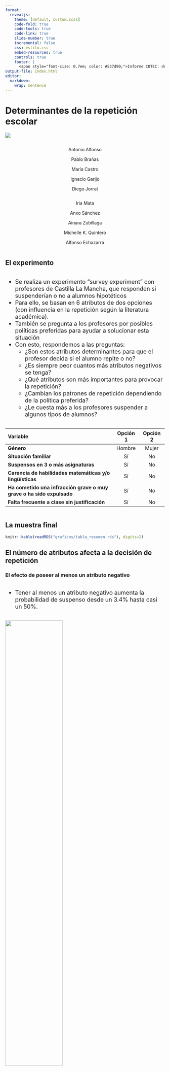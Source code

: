 ```yaml
---
format: 
  revealjs:
    theme: [default, custom.scss]
    code-fold: true
    code-tools: true
    code-link: true
    slide-number: true
    incremental: false
    css: estilo.css
    embed-resources: true
    controls: true
    footer: |
      <span style="font-size: 0.7em; color: #537d90;">Informe COTEC: determinantes de la repetición escolar</span>
output-file: index.html
editor: 
  markdown: 
    wrap: sentence
---
```


# Determinantes de la repetición escolar {.diapositiva-titulo style="background: none;" data-menu-title="Titulo"}

<img src="svg/logolargo.png" class="imglogoslide1"/>

::: {style="text-align: center; margin-top: 1em; margin-bottom: 1em"}
::: {layout="[[1,1]]"}
::: column
Antonio Alfonso

Pablo Brañas

María Castro

Ignacio Garijo

Diego Jorrat
:::

::: column
Iria Mata

Anxo Sánchez

Ainara Zubillaga

Michelle K. Quintero

Alfonso Echazarra
:::
:::
:::

## El experimento

::: {layout="[[1,1]]"}
::: column
::: callout
::: {style="font-size: 1.3em;"}
-   Se realiza un experimento "survey experiment" con profesores de Castilla La Mancha, que responden si suspenderían o no a alumnos hipotéticos
-   Para ello, se basan en 6 atributos de dos opciones (con influencia en la repetición según la literatura académica).
-   También se pregunta a los profesores por posibles políticas preferidas para ayudar a solucionar esta situación
-   Con esto, respondemos a las preguntas:
    -   ¿Son estos atributos determinantes para que el profesor decida si el alumno repite o no?
    -   ¿Es siempre peor cuantos más atributos negativos se tenga?
    -   ¿Qué atributos son más importantes para provocar la repetición?
    -   ¿Cambian los patrones de repetición dependiendo de la política preferida?
    -   ¿Le cuesta más a los profesores suspender a algunos tipos de alumnos?
:::
:::
:::

::: column
| Variable                                                             | Opción 1 | Opción 2 |
|:------------------------------------------------|:----------:|:----------:|
| **Género**                                                           |  Hombre  |  Mujer   |
| **Situación familiar**                                               |    Sí    |    No    |
| **Suspensos en 3 o más asignaturas**                                 |    Sí    |    No    |
| **Carencia de habilidades matemáticas y/o lingüísticas**             |    Sí    |    No    |
| **Ha cometido una infracción grave o muy grave o ha sido expulsado** |    Sí    |    No    |
| **Falta frecuente a clase sin justificación**                        |    Sí    |    No    |
:::
:::

## La muestra final

```r

knitr::kable(readRDS("graficos/tabla_resumen.rds"), digits=2)
```

## El número de atributos afecta a la decisión de repetición

::: panel-tabset
### El efecto de poseer al menos un atributo negativo

::: {layout="[[1,1.5]]"}
::: column
::: callout
::: {style="font-size: 1.3em;"}
-   Tener al menos un atributo negativo aumenta la probabilidad de suspenso desde un 3.4% hasta casi un 50%.
:::
:::
:::

::: column
![](graficos/algunovsninguno.jpeg){width="60%"}
:::
:::

### El efecto de cada atributo negativo adicional

::: {layout="[[1,1.5]]"}
::: column
::: callout
::: {style="font-size: 1.3em;"}
-   Cuantos más atributos típicos de la repetición, mayor probabilidad de que el profesor suspenda al alumno
-   Un 3.4% de los profesores suspenden al alumno pese a no tener atributos negativos (boycott al experimento), mientras que un 15% de las tarjetas no son suspensas aunque tengan todos los atributos negativos (profesores que no creen en la repetición)
-   Sin embargo, el sexto atributo negativo no aumenta la probabilidad de repetición con respecto al quinto. Es decir, 5 atributos son suficientes para que el alumno repita con un 85% de probabilidad.
:::
:::
:::

::: column
![](graficos/monotonia.jpeg){width="60%"}
:::
:::
:::

## Los suspensos determinan la repetición para los profesores

::: {layout="[[1,1.5]]"}
::: column
::: callout
::: {style="font-size: 1.3em;"}
-   Los atributos socioeconómicas (género, situación familiar) no hacen que los profesores hagan suspender mucho más a los niños
-   Los atributos académicos son más importantes, especialmente que el alumno tenga 3 o más suspensos
-   Esto es más importante para los profesores que la falta de competencias lingüísticas y matemáticas del alumno
-   Los atributos relacionadas con el comportamiento (absentismo o disruptivo) son también importantes, pero en menor medida
:::
:::
:::

::: column
![](graficos/unfallo.jpeg){width="60%"}
:::
:::

## Las interacciones entre atributos también son importantes

::: {layout="[[0.8,1.4]]"}
::: column
::: callout
::: {style="font-size: 1.3em;"}
-   Los alumnos que suspenden y tienen carencia de competencias matemáticas y/o lingüísticas llegan prácticamente a la probabilidad máxima de repetición
-   Como ya se podía observar, el número de suspensos es más importante que la falta de competencias en matemáticas y/o lengua para los profesores.
    -   Un alumno con varios suspensos con competencias pasa de tener una probabilidad de suspenso de 43.9% a 81.2% sin las competencias.
    -   Sin embargo, un alumno sin suspensos pero con falta de competencias matemáticas y lingüísticas pasa de un 18.2% de probabilidad de repetir a un 81.2% si tiene suspensos.
:::
:::
:::

::: column
![](graficos/interacciondosfallos.jpeg){width="60%"}

::: {style="font-size: 1em; color: grey"}
Categoría base: niña sin condicionantes
:::
:::
:::

## Las políticas preferidas también son un buen indicativo de si el profesor es más dado a la repetición

::: panel-tabset
### Las políticas preferidas

::: {layout="[[1,1.6]]"}
::: column
::: callout
::: {style="font-size: 1.3em;"}
<ul style="list-style-type: lower-alpha;">

<li>Se cambien los criterios de promoción en la Junta de Evaluación: unanimidad para hacer repetir, voto secreto y anónimo.
(9.6%).</li>

<li>Todo el profesorado del centro recibe formación adaptada y acompañamiento docente en metodologías didácticas inclusivas y gestión de aula multinivel.
(36.1%).</li>

<li>El alumno recibirá refuerzo educativo en un grupo pequeño el próximo curso (en grupo pequeño, un profesor de apoyo, dentro o fuera del aula).
(54.3%).</li>

</ul>
:::
:::
:::

::: column
![](graficos/piechart.jpeg){width="60%"}
:::
:::

### Decisiones por política

::: {layout="[[1,1.3]]"}
::: column
::: callout
::: {style="font-size: 1.3em;"}
-   Los profesores que piensan que se deberían cambiar los criterios de promoción son los más duros.
-   Sin embargo, los profesores que consideran que la mejor idea sería formar a los profesores son los que menos suspenden.
-   Las diferencias no son muy grandes pero sí significativas.
:::
:::
:::

::: column
![](graficos/politica_preferida.jpeg){width="60%"}
:::
:::

### Decisiones por atributo y tipo de profesor

::: {layout="[[0.7,1.3]]"}
::: column
::: panel-tabset
### Formación

::: callout
::: {style="font-size: 1.3em;"}
-   Los profesores que creen que la mejor solución es formar a los profesores creen menos en la importancia de los suspensos como factor relevante para la repetición, aunque le dan mucha importancia a la falta de competencias matemáticas y lingüísticas.
:::
:::

### Refuerzo

::: callout
::: {style="font-size: 1.3em;"}
-   Los profesores que consideran que habría que aportar refuerzo a los alumnos también le dan importancia a los suspensos, y más importancia al absentismo que sus compañeros. Por otro lado, son los que menos importancia le dan a la situación familiar del alumno.
:::
:::

### Criterios

::: callout
::: {style="font-size: 1.3em;"}
-   Los profesores que consideran que habría que ajustar los criterios de promoción son los que más suspenden, aunque sean la minoría. Para ellos, los suspensos y la falta de competencias matemáticas y lingüísticas son clave.
:::
:::
:::
:::

::: column
![](graficos/penalizacion1fallo_gustospolitica.jpeg){width="60%"}
:::
:::
:::

## Los suspensos son la característica más importante para determinar si un alumno suspende

::: panel-tabset
### Machine learning

::: {layout="[[1,1.5]]"}
::: column
::: callout
::: {style="font-size: 1.3em;"}
-   El modelo de Machine Learning llamado Random Forest se basa en árboles de decisión para predecir la respuesta más probable de un profesor dadas las características del alumno.
-   Este modelo, alimentado con nuestra base de datos, nos explica cuáles son los atributos más determinantes a la hora de tomar decisiones para los profesores.
-   En este caso, como cabía esperar, los suspensos y la falta de competencias clave destacan, aunque el absentismo o ser disruptivo son también relevantes.
-   Por otro lado, los atributos socioeconómicas como la situación familiar o el género del alumno no son tan importantes.
:::
:::
:::

::: column
![](graficos/random_forest.jpeg){width="60%"}
:::
:::

### Tiempos de suspenso

::: {layout="[[1,1.5]]"}
::: column
::: callout
::: {style="font-size: 1.3em;"}
-   Utilizamos un modelo supervisado para ver qué atributos influyen más a la hora de suspender a un alumno.
-   Observamos que, de media, los suspensos reducen la decisión en 6.3 segundos, por lo que facilitan al profesor la decisión de hacer repetir.
-   Ser disruptivo y las absenciones, por otro lado, aumentan el tiempo de toma de decisiones de manera significativa (3.4 y 4.4 segundos respectivamente).
-   El género, la situación familiar y la falta de competencias no son determinantes para explicar el tiempo que toma a un profesor la decisión de suspenso
:::
:::
:::

::: column
![](graficos/coefplot.jpeg){width="60%"}
:::
:::
:::

## ¿Qué le parecería prohibir la repetición de curso por ley?


:::{layout="[[1,1]]"}

:::{.column}

### A favor

::: callout
<div style="font-size: 1.3em;">
- **Fomentar alternativas más eficaces:** 6.2%. Prefieren invertir en recursos, apoyos personalizados y programas alternativos antes que permitir la repetición.
- **Necesidad de madurez personal:** 4.2%. Consideran que algunos alumnos necesitan tiempo para madurar, pero no siempre debe implicar repetir.
- **Evitar efectos negativos sobre el alumno:** 3.6%. Señalan posibles consecuencias emocionales, sociales o motivacionales de repetir curso.
- **Repetición solo en casos excepcionales:** 1.2%. Defienden que se use solo como medida extrema, tras valorar bien cada caso.
- **Importancia del enfoque competencial:** 0.2%. Valoran que el aprendizaje de competencias debe pesar más que el número de asignaturas suspensas.
</div>
:::
:::



:::{.column}

### En contra

::: callout
<div style="font-size: 1.3em;">
-   **Garantizar adquisición de competencias:** 23.7%. Argumentan que no se debe pasar de curso sin dominar los contenidos o competencias básicas.
-   **Repetir como oportunidad de mejora:** 11.7%. Ven la repetición como una herramienta útil para reforzar conocimientos y mejorar confianza.
-   **Diferencias individuales en maduración:** 8.3%. Destacan que cada alumno tiene un ritmo madurativo distinto y repetir puede ayudar.
-   **Valoración individualizada:** 2.3%. Señalan que las decisiones deben tomarse caso por caso, no con reglas generales.
-   **Crítica a enfoque estadístico:** 0.3%. Acusan a las políticas de estar centradas en maquillar cifras más que en el aprendizaje real.
-   **Impacto negativo en el aula:** 0.1%. Mencionan que alumnos no preparados retrasan o afectan al resto del grupo.
</div>
:::
:::


:::

## ¿Qué le parecería eliminar el Certificado de Escolaridad (título de finalización de la ESO) y sustituirlo por un informe de competencias del alumnado?

::: {layout="[[1,1]]"}

::: {.column}

### A favor

::: {.callout}
<div style="font-size: 1.3em;">
- **Reconoce fortalezas y debilidades específicas del alumno (orientación personalizada):** 19.1%. Permite mostrar capacidades reales, identificar áreas a mejorar y orientar al alumno en su futuro.  
- **Mejor reflejo del aprendizaje actual que un título general:** 11.3%.Sostienen que el informe es más útil que un certificado genérico que no detalla logros reales. 
- **Atiende mejor a la diversidad y características del alumnado:** 7.8%. Beneficia a estudiantes con dificultades específicas o perfiles no tradicionales.
- **Promueve una evaluación más justa y centrada en competencias reales:** 6.2%. Defienden que es más coherente con el enfoque educativo por competencias. 
</div>
:::
:::

::: {.column}

### En contra

::: {.callout}
<div style="font-size: 1.2em;">
- **Postura ambigua o indiferente:** 1.9%. Respuestas como "NS/NC", "me da igual" o dudas sobre el impacto real del cambio.
- **Resta importancia al tipo de documento:** 1.4%. Consideran que cambiar el nombre o formato del documento no afecta significativamente al alumnado.
- **Crítica a cambios burocráticos innecesarios:** 0.9%. Ven el informe como otra forma de burocracia sin impacto real en el aprendizaje.
- **Perjudica la motivación y cultura del esfuerzo:** 0.9%. Argumentan que sin un título oficial que sirva como meta, se reduce la motivación para esforzarse.
- **Rechazo por ser una medida no probada:** 0.2%. Desconfían del cambio por falta de experiencia o evidencias claras.
- **Defensa del valor del certificado actual:** 0.2%. Ven el certificado como una garantía de nivel que no debe eliminarse.
</div>
:::
:::

:::



## Anexo: primaria vs. secundaria

::: panel-tabset
### UN FALLO

::: {layout="[[1,1]]"}

### PRIMARIA
::: column


![](graficos/unfalloprimaria.jpeg){width="60%"}
:::

### SECUNDARIA
::: column

![](graficos/unfallosecundaria.jpeg){width="60%"}
:::
:::

### INTERACCIÓN

::: {layout="[[1,1]]"}
### Primaria

::: column
![](graficos/interacciondosfallosprimaria.jpeg){width="60%"}
:::

### SECUNDARIA

::: column
![](graficos/interacciondosfallossecundaria.jpeg){width="60%"}
:::
:::
:::

